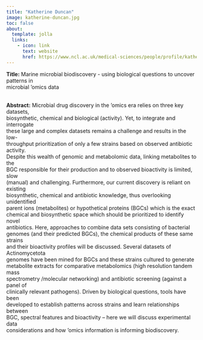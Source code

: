```yaml
---
title: "Katherine Duncan"
image: katherine-duncan.jpg
toc: false
about:
  template: jolla
  links:
    - icon: link
      text: website
      href: https://www.ncl.ac.uk/medical-sciences/people/profile/katherineduncan.html
---
```


**Title:** Marine microbial biodiscovery - using biological questions to uncover patterns in\
microbial ‘omics data

**\
Abstract:** Microbial drug discovery in the 'omics era relies on three key datasets,\
biosynthetic, chemical and biological (activity). Yet, to integrate and interrogate\
these large and complex datasets remains a challenge and results in the low-\
throughput prioritization of only a few strains based on observed antibiotic activity.\
Despite this wealth of genomic and metabolomic data, linking metabolites to the\
BGC responsible for their production and to observed bioactivity is limited, slow\
(manual) and challenging. Furthermore, our current discovery is reliant on existing\
biosynthetic, chemical and antibiotic knowledge, thus overlooking unidentified\
parent ions (metabolites) or hypothetical proteins (BGCs) which is the exact\
chemical and biosynthetic space which should be prioritized to identify novel\
antibiotics. Here, approaches to combine data sets consisting of bacterial\
genomes (and their predicted BGCs), the chemical products of these same strains\
and their bioactivity profiles will be discussed. Several datasets of Actinomycetota\
genomes have been mined for BGCs and these strains cultured to generate\
metabolite extracts for comparative metabolomics (high resolution tandem mass\
spectrometry /molecular networking) and antibiotic screening (against a panel of\
clinically relevant pathogens). Driven by biological questions, tools have been\
developed to establish patterns across strains and learn relationships between\
BGC, spectral features and bioactivity – here we will discuss experimental data\
considerations and how ‘omics information is informing biodiscovery.
